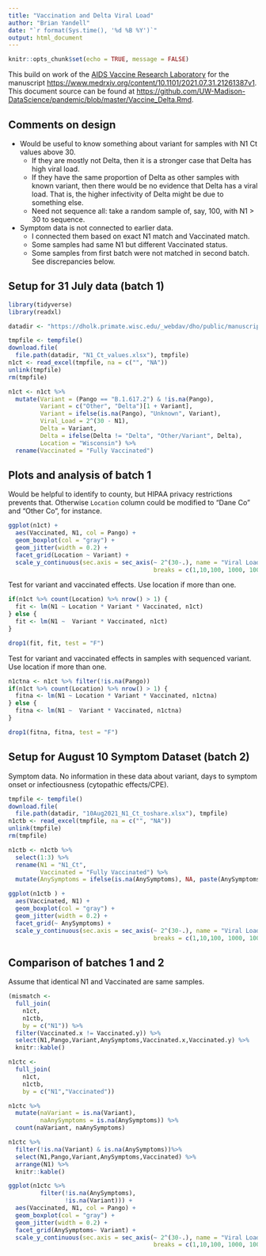 ```yaml
---
title: "Vaccination and Delta Viral Load"
author: "Brian Yandell"
date: "`r format(Sys.time(), '%d %B %Y')`"
output: html_document
---
```


```r
knitr::opts_chunk$set(echo = TRUE, message = FALSE)
```

This build on work of the [AIDS Vaccine Research Laboratory](https://dholk.primate.wisc.edu/project/dho/public/manuscripts/published/viral-loads-in-vaccinees/begin.view?) for the manuscript [https://www.medrxiv.org/content/10.1101/2021.07.31.21261387v1](Vaccinated and unvaccinated individuals have similar viral loads in communities with a high prevalence of the SARS-CoV-2 delta variant). This document source can be found at <https://github.com/UW-Madison-DataScience/pandemic/blob/master/Vaccine_Delta.Rmd>.

## Comments on design

- Would be useful to know something about variant for samples with N1 Ct values above 30. 
  + If they are mostly not Delta, then it is a stronger case that Delta has high viral load. 
  + If they have the same proportion of Delta as other samples with known variant, then there would be no evidence that Delta has a viral load. That is, the higher infectivity of Delta might be due to something else.
  + Need not sequence all: take a random sample of, say, 100, with N1 > 30 to sequence.
- Symptom data is not connected to earlier data.
  + I connected them based on exact N1 match and Vaccinated match.
  + Some samples had same N1 but different Vaccinated status.
  + Some samples from first batch were not matched in second batch. See discrepancies below.

## Setup for 31 July data (batch 1)

```r
library(tidyverse)
library(readxl)
```

```r
datadir <- "https://dholk.primate.wisc.edu/_webdav/dho/public/manuscripts/published/viral-loads-in-vaccinees/%40files"
```

```r
tmpfile <- tempfile()
download.file(
  file.path(datadir, "N1_Ct_values.xlsx"), tmpfile)
n1ct <- read_excel(tmpfile, na = c("", "NA"))
unlink(tmpfile)
rm(tmpfile)
```

```r
n1ct <- n1ct %>%
  mutate(Variant = (Pango == "B.1.617.2") & !is.na(Pango),
         Variant = c("Other", "Delta")[1 + Variant],
         Variant = ifelse(is.na(Pango), "Unknown", Variant),
         Viral_Load = 2^(30 - N1),
         Delta = Variant,
         Delta = ifelse(Delta != "Delta", "Other/Variant", Delta),
         Location = "Wisconsin") %>%
  rename(Vaccinated = "Fully Vaccinated")
```

## Plots and analysis of batch 1

Would be helpful to identify to county, but HIPAA privacy restrictions prevents that.
Otherwise `Location` column could be modified to "Dane Co" and "Other Co", for instance.

```r
ggplot(n1ct) +
  aes(Vaccinated, N1, col = Pango) +
  geom_boxplot(col = "gray") +
  geom_jitter(width = 0.2) +
  facet_grid(Location ~ Variant) +
  scale_y_continuous(sec.axis = sec_axis(~ 2^(30-.), name = "Viral Load",
                                         breaks = c(1,10,100, 1000, 10000)))
```

Test for variant and vaccinated effects. Use location if more than one.

```r
if(n1ct %>% count(Location) %>% nrow() > 1) {
  fit <- lm(N1 ~ Location * Variant * Vaccinated, n1ct)
} else {
  fit <- lm(N1 ~  Variant * Vaccinated, n1ct)
}
```

```r
drop1(fit, fit, test = "F")
```

Test for variant and vaccinated effects in samples with sequenced variant. Use location if more than one.

```r
n1ctna <- n1ct %>% filter(!is.na(Pango))
if(n1ct %>% count(Location) %>% nrow() > 1) {
  fitna <- lm(N1 ~ Location * Variant * Vaccinated, n1ctna)
} else {
  fitna <- lm(N1 ~  Variant * Vaccinated, n1ctna)
}
```

```r
drop1(fitna, fitna, test = "F")
```

## Setup for August 10 Symptom Dataset (batch 2)

Symptom data. No information in these data about variant, days to symptom onset or infectiousness (cytopathic effects/CPE).

```r
tmpfile <- tempfile()
download.file(
  file.path(datadir, "10Aug2021_N1_Ct_toshare.xlsx"), tmpfile)
n1ctb <- read_excel(tmpfile, na = c("", "NA"))
unlink(tmpfile)
rm(tmpfile)
```

```r
n1ctb <- n1ctb %>%
  select(1:3) %>%
  rename(N1 = "N1_Ct",
         Vaccinated = "Fully Vaccinated") %>%
  mutate(AnySymptoms = ifelse(is.na(AnySymptoms), NA, paste(AnySymptoms, "Symptoms")))
```

```r
ggplot(n1ctb ) +
  aes(Vaccinated, N1) +
  geom_boxplot(col = "gray") +
  geom_jitter(width = 0.2) +
  facet_grid(~ AnySymptoms) +
  scale_y_continuous(sec.axis = sec_axis(~ 2^(30-.), name = "Viral Load",
                                         breaks = c(1,10,100, 1000, 10000)))
```

## Comparison of batches 1 and 2

Assume that identical N1 and Vaccinated are same samples.

```r
(mismatch <- 
  full_join(
    n1ct,
    n1ctb,
    by = c("N1")) %>%
  filter(Vaccinated.x != Vaccinated.y)) %>%
  select(N1,Pango,Variant,AnySymptoms,Vaccinated.x,Vaccinated.y) %>%
  knitr::kable()
```

```r
n1ctc <- 
  full_join(
    n1ct,
    n1ctb,
    by = c("N1","Vaccinated"))
```

```r
n1ctc %>%
  mutate(naVariant = is.na(Variant),
         naAnySymptoms = is.na(AnySymptoms)) %>%
  count(naVariant, naAnySymptoms)
```

```r
n1ctc %>%
  filter(!is.na(Variant) & is.na(AnySymptoms))%>%
  select(N1,Pango,Variant,AnySymptoms,Vaccinated) %>%
  arrange(N1) %>%
  knitr::kable()
```

```r
ggplot(n1ctc %>% 
         filter(!is.na(AnySymptoms),
                !is.na(Variant))) +
  aes(Vaccinated, N1, col = Pango) +
  geom_boxplot(col = "gray") +
  geom_jitter(width = 0.2) +
  facet_grid(AnySymptoms~ Variant) +
  scale_y_continuous(sec.axis = sec_axis(~ 2^(30-.), name = "Viral Load",
                                         breaks = c(1,10,100, 1000, 10000)))
```

